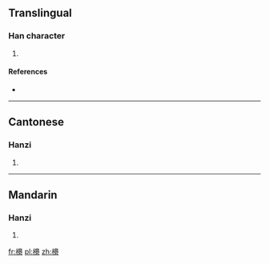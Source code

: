 ==Translingual==

===Han character===
{{Han char|rn=75|rad=木|as=15|sn=19|four=4692<sub>7</sub>|canj=木竹山尸 (DHUS)}}

# {{defn|Han|sort=木15}}

====References====
* {{Han ref|kx=0559.280|dkj=15786|dj=0949.030|hdz=21314.070|uh=6ACB|ud=27339|bh=F251|bd=62033}}

----

==Cantonese==

===Hanzi===
{{yue-hanzi|jyut=|y=min4}}

# {{defn|lang=yue|sort=木15}}

----

==Mandarin==

===Hanzi===
{{cmn-hanzi|pin=[[mián]] ([[mian2]])|wg=mien<sup>2</sup>}}

# {{defn|lang=cmn|sort=木15}}

[[fr:櫋]]
[[pl:櫋]]
[[zh:櫋]]